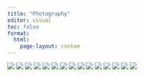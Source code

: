 ```yaml
---
title: "Photography"
editor: visual
toc: false
format:
  html:
    page-layout: custom
---
```


<div class="photo-masonry">

<img src="photos/DSC02675.jpg"/>
<img src="photos/DSC02701.jpg"/>
<img src="photos/DSC03015.jpg"/>
<img src="photos/DSC03086.jpg"/>
<img src="photos/DSC03236.jpg"/>
<img src="photos/DSC03536.jpg"/>
<img src="photos/DSC04198.jpg"/>
<img src="photos/DSC04337.jpg"/>
<img src="photos/DSC04437.jpg"/>
<img src="photos/DSC04670.jpg"/>
<img src="photos/DSC03525.jpg"/>
<img src="photos/DSC03817.jpg"/>
<img src="photos/DSC00590.jpg"/>
<img src="photos/DSC00274.jpg"/>
<img src="photos/DSC03684.jpg"/>

</div>






